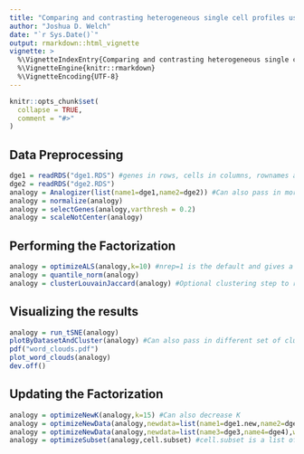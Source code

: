 ```yaml
---
title: "Comparing and contrasting heterogeneous single cell profiles using Analogizer"
author: "Joshua D. Welch"
date: "`r Sys.Date()`"
output: rmarkdown::html_vignette
vignette: >
  %\VignetteIndexEntry{Comparing and contrasting heterogeneous single cell profiles using Analogizer}
  %\VignetteEngine{knitr::rmarkdown}
  %\VignetteEncoding{UTF-8}
---
```


```r
knitr::opts_chunk$set(
  collapse = TRUE,
  comment = "#>"
)
```

## Data Preprocessing
```r
dge1 = readRDS("dge1.RDS") #genes in rows, cells in columns, rownames and colnames included. Sparse matrix format not accepted.
dge2 = readRDS("dge2.RDS")
analogy = Analogizer(list(name1=dge1,name2=dge2)) #Can also pass in more than 2 datasets
analogy = normalize(analogy)
analogy = selectGenes(analogy,varthresh = 0.2)
analogy = scaleNotCenter(analogy)
```

## Performing the Factorization
```r
analogy = optimizeALS(analogy,k=10) #nrep=1 is the default and gives a good idea of the results. Recommend more than one initialization (nrep=10) for final analyses
analogy = quantile_norm(analogy)
analogy = clusterLouvainJaccard(analogy) #Optional clustering step to refine the clusters from the factorization
```

## Visualizing the results
```r
analogy = run_tSNE(analogy)
plotByDatasetAndCluster(analogy) #Can also pass in different set of cluster labels to plot
pdf("word_clouds.pdf")
plot_word_clouds(analogy)
dev.off()
```

## Updating the Factorization
```r
analogy = optimizeNewK(analogy,k=15) #Can also decrease K
analogy = optimizeNewData(analogy,newdata=list(name1=dge1.new,name2=dge2.new),which.datasets=list(name1,name2),add.to.existing=T) #Add new batches from the same condition/technology/species/protocol
analogy = optimizeNewData(analogy,newdata=list(name3=dge3,name4=dge4),which.datasets=list(name1,name2),add.to.existing=F) #Add completely new datasets. Specify which existing datasets are most similar.
analogy = optimizeSubset(analogy,cell.subset) #cell.subset is a list of cells to retain from each dataset
```